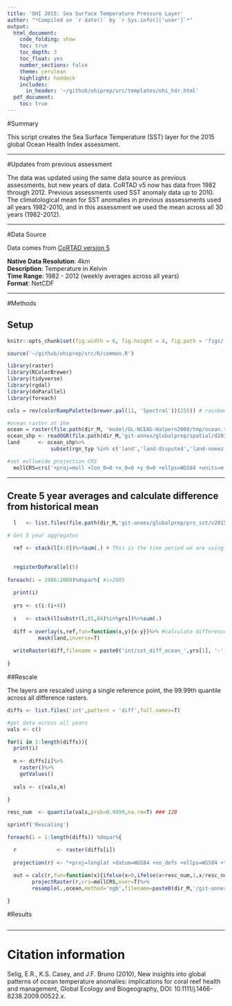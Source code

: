 ```yaml
---
title: 'OHI 2015: Sea Surface Temperature Pressure Layer'
author: "*Compiled on `r date()` by `r Sys.info()['user']`*"
output: 
  html_document:
    code_folding: show
    toc: true
    toc_depth: 3
    toc_float: yes
    number_sections: false
    theme: cerulean
    highlight: haddock
    includes: 
      in_header: '~/github/ohiprep/src/templates/ohi_hdr.html'
  pdf_document:
    toc: true
---
```



#Summary

This script creates the Sea Surface Temperature (SST) layer for the 2015 global Ocean Health Index assessment.

***  

#Updates from previous assessment

The  data was updated using the same data source as previous assessments, but new years of data. CoRTAD v5 now has data from 1982 through 2012. Previous assessments used SST anomaly data up to 2010. The climatological mean for SST anomalies in previous asssessments used all years 1982-2010, and in this assessment we used the mean across all 30 years (1982-2012).

***

#Data Source

Data comes from [CoRTAD version 5](http://www.nodc.noaa.gov/sog/cortad/)

**Native Data Resolution**: 4km   
**Description**: Temperature in Kelvin  
**Time Range**: 1982 - 2012 (weekly averages across all years)  
**Format**: NetCDF  

***  

#Methods

## Setup
```r

knitr::opts_chunk$set(fig.width = 6, fig.height = 4, fig.path = 'figs/',message = FALSE, warning = FALSE)

source('~/github/ohiprep/src/R/common.R')

library(raster)
library(RColorBrewer)
library(tidyverse)
library(rgdal)
library(doParallel)
library(foreach)

cols = rev(colorRampPalette(brewer.pal(11, 'Spectral'))(255)) # rainbow color scheme

#ocean raster at 1km
ocean = raster(file.path(dir_M, 'model/GL-NCEAS-Halpern2008/tmp/ocean.tif'))
ocean_shp <- readOGR(file.path(dir_M,'git-annex/globalprep/spatial/d2014/data'),layer = 'regions_gcs')
land      <- ocean_shp%>%
              subset(rgn_typ %in% c('land','land-disputed','land-noeez'))

#set mollweide projection CRS
  mollCRS=crs('+proj=moll +lon_0=0 +x_0=0 +y_0=0 +ellps=WGS84 +units=m +no_defs')

```

***

## Create 5 year averages and calculate difference from historical mean
```r

  l   <- list.files(file.path(dir_M,'git-annex/globalprep/prs_sst/v2015/tmp'),pattern='annual_pos_anomalies',full.names=TRUE)
  
# Get 5 year aggregates

  ref <- stack(l[4:8])%>%sum(.) # This is the time period we are using for historical comparison (1985 - 1989)

  
  registerDoParallel(5)  
  
foreach(i = 1986:2008)%dopar%{ #i=2005
  
  print(i)
  
  yrs <- c(i:(i+4))
  
  s   <- stack(l[substr(l,81,84)%in%yrs])%>%sum(.)
  
  diff = overlay(s,ref,fun=function(x,y){x-y})%>% #calculate difference between recent 5 year mean and historical (1985-1989)
          mask(land,inverse=T)
  
  writeRaster(diff,filename = paste0('int/sst_diff_ocean_',yrs[1], '-', yrs[5],'.tif'),overwrite=T)
   
}
```


##Rescale

The layers are rescaled using a single reference point, the 99.99th quantile across all difference rasters.

```r

diffs <- list.files('int',pattern = 'diff',full.names=T)

#get data across all years
vals <- c()

for(i in 1:length(diffs)){
  print(i)
  
  m <- diffs[i]%>%
    raster()%>%
    getValues()
  
  vals <- c(vals,m)
  
}

resc_num  <- quantile(vals,prob=0.9999,na.rm=T) ### 128

sprintf('Rescaling')

foreach(i = 1:length(diffs)) %dopar%{

  r             <- raster(diffs[i])
  
  projection(r) <- "+proj=longlat +datum=WGS84 +no_defs +ellps=WGS84 +towgs84=0,0,0"
  
  out = calc(r,fun=function(x){ifelse(x>0,ifelse(x>resc_num,1,x/resc_num),0)})%>%
        projectRaster(r,crs=mollCRS,over=T)%>%
        resample(.,ocean,method='ngb',filename=paste0(dir_M,'/git-annex/globalprep/prs_sst/v2016/output/sst_',min(yrs),'_',max(yrs),'-1985_1989.tif'),overwrite=T)

}
```


#Results

```r


```

***

# Citation information  

Selig, E.R., K.S. Casey, and J.F. Bruno (2010), New insights into global patterns of ocean temperature anomalies: implications for coral reef health and management, Global Ecology and Biogeography, DOI: 10.1111/j.1466-8238.2009.00522.x.

